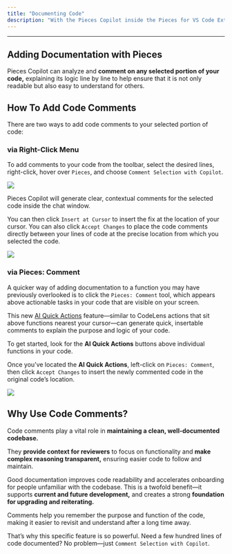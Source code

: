 ```yaml
---
title: "Documenting Code"
description: "With the Pieces Copilot inside the Pieces for VS Code Extension, you can quickly generate comments that capture the functionality and intent of your code—an often overlooked aspect of high-quality documentation."
---
```


---

## Adding Documentation with Pieces

Pieces Copilot can analyze and **comment on any selected portion of your code,** explaining its logic line by line to help ensure that it is not only readable but also easy to understand for others.

## How To Add Code Comments

There are two ways to add code comments to your selected portion of code:

### via Right-Click Menu

To add comments to your code from the toolbar, select the desired lines, right-click, hover over `Pieces`, and choose `Comment Selection with Copilot`.

![](https://storage.googleapis.com/hashnode_product_documentation_assets/vs_code_extension_assets/pieces_copilot/documenting_code/hover_over_comment.png)

Pieces Copilot will generate clear, contextual comments for the selected code inside the chat window.

You can then click `Insert at Cursor` to insert the fix at the location of your cursor. You can also click `Accept Changes` to place the code comments directly between your lines of code at the precise location from which you selected the code.

![](https://storage.googleapis.com/hashnode_product_documentation_assets/vs_code_extension_assets/pieces_copilot/documenting_code/insert_at_cursor_code_comments.gif)

### via Pieces: Comment

A quicker way of adding documentation to a function you may have previously overlooked is to click the `Pieces: Comment` tool, which appears above actionable tasks in your code that are visible on your screen.

This new [AI Quick Actions](https://docs.pieces.app/products/extensions-plugins/visual-studio-code#using-ai-quick-actions) feature—similar to CodeLens actions that sit above functions nearest your cursor—can generate quick, insertable comments to explain the purpose and logic of your code.

To get started, look for the **AI Quick Actions** buttons above individual functions in your code.

Once you’ve located the **AI Quick Actions**, left-click on `Pieces: Comment`, then click `Accept Changes` to insert the newly commented code in the original code’s location.

![](https://storage.googleapis.com/hashnode_product_documentation_assets/vs_code_extension_assets/pieces_copilot/documenting_code/add_comments_quick_action.gif)

## Why Use Code Comments?

Code comments play a vital role in **maintaining a clean, well-documented codebase.**

They **provide context for reviewers** to focus on functionality and **make complex reasoning transparent,** ensuring easier code to follow and maintain.

Good documentation improves code readability and accelerates onboarding for people unfamiliar with the codebase. This is a twofold benefit—it supports **current and future development,** and creates a strong **foundation for upgrading and reiterating.**

Comments help you remember the purpose and function of the code, making it easier to revisit and understand after a long time away.

That’s why this specific feature is so powerful. Need a few hundred lines of code documented? No problem—just `Comment Selection with Copilot`.